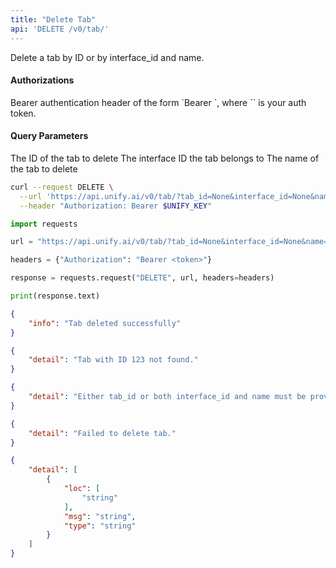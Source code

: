 ```yaml
---
title: "Delete Tab"
api: 'DELETE /v0/tab/'
---
```

Delete a tab by ID or by interface_id and name.

#### Authorizations

<ParamField header="Authorization" type="string" required="true">
  Bearer authentication header of the form `Bearer <token>`, where `<token>` is your auth token.
</ParamField>

#### Query Parameters

<ParamField query="tab_id" type="string | null" >
The ID of the tab to delete
</ParamField>

<ParamField query="interface_id" type="string | null" >
The interface ID the tab belongs to
</ParamField>

<ParamField query="name" type="string | null" >
The name of the tab to delete
</ParamField>

<RequestExample>

```bash cURL
curl --request DELETE \
  --url 'https://api.unify.ai/v0/tab/?tab_id=None&interface_id=None&name=None' \
  --header "Authorization: Bearer $UNIFY_KEY"
```

```python Python
import requests

url = "https://api.unify.ai/v0/tab/?tab_id=None&interface_id=None&name=None"

headers = {"Authorization": "Bearer <token>"}

response = requests.request("DELETE", url, headers=headers)

print(response.text)
```

</RequestExample>
<ResponseExample>

```json 204
{
    "info": "Tab deleted successfully"
}
```

```json 404
{
    "detail": "Tab with ID 123 not found."
}
```

```json 400
{
    "detail": "Either tab_id or both interface_id and name must be provided."
}
```

```json 500
{
    "detail": "Failed to delete tab."
}
```

```json 422
{
    "detail": [
        {
            "loc": [
                "string"
            ],
            "msg": "string",
            "type": "string"
        }
    ]
}
```

</ResponseExample>
